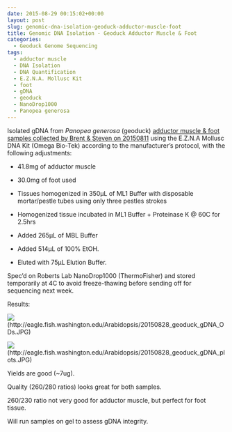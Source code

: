 ```yaml
---
date: 2015-08-29 00:15:02+00:00
layout: post
slug: genomic-dna-isolation-geoduck-adductor-muscle-foot
title: Genomic DNA Isolation - Geoduck Adductor Muscle & Foot
categories:
  - Geoduck Genome Sequencing
tags:
  - adductor muscle
  - DNA Isolation
  - DNA Quantification
  - E.Z.N.A. Mollusc Kit
  - foot
  - gDNA
  - geoduck
  - NanoDrop1000
  - Panopea generosa
---
```


Isolated gDNA from _Panopea generosa_ (geoduck) [adductor muscle & foot samples collected by Brent & Steven on 20150811](https://onsnetwork.org/halfshell/2015/08/11/big-day-big-clam/) using the E.Z.N.A Mollusc DNA Kit (Omega Bio-Tek) according to the manufacturer's protocol, with the following adjustments:




    
  * 41.8mg of adductor muscle

    
  * 30.0mg of foot used

    
  * Tissues homogenized in 350μL of ML1 Buffer with disposable mortar/pestle tubes using only three pestles strokes

    
  * Homogenized tissue incubated in ML1 Buffer + Proteinase K @ 60C for 2.5hrs

    
  * Added 265μL of MBL Buffer

    
  * Added 514μL of 100% EtOH.

    
  * Eluted with 75μL Elution Buffer.



Spec'd on Roberts Lab NanoDrop1000 (ThermoFisher) and stored temporarily at 4C to avoid freeze-thawing before sending off for sequencing next week.



Results:



![](https://eagle.fish.washington.edu/Arabidopsis/20150828_geoduck_gDNA_ODs.JPG)(http://eagle.fish.washington.edu/Arabidopsis/20150828_geoduck_gDNA_ODs.JPG)



![](https://eagle.fish.washington.edu/Arabidopsis/20150828_geoduck_gDNA_plots.JPG)(http://eagle.fish.washington.edu/Arabidopsis/20150828_geoduck_gDNA_plots.JPG)



Yields are good (~7ug).

Quality (260/280 ratios) looks great for both samples.

260/230 ratio not very good for adductor muscle, but perfect for foot tissue.

Will run samples on gel to assess gDNA integrity.


